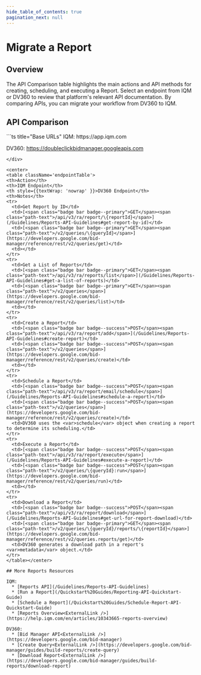 ```yaml
---
hide_table_of_contents: true
pagination_next: null
---
```



# Migrate a Report

## Overview

The API Comparison table highlights the main actions and API methods for creating, scheduling, and executing a Report. Select an endpoint from IQM or DV360 to review that platform's relevant API documentation. By comparing APIs, you can migrate your workflow from DV360 to IQM.

## API Comparison

<div class="smallTable">
```ts title="Base URLs"
  IQM: https://app.iqm.com
  
  DV360: https://doubleclickbidmanager.googleapis.com
```
</div>

<center>
<table className='endpointTable'>
<th>Action</th>
<th>IQM Endpoint</th>
<th style={{textWrap: 'nowrap' }}>DV360 Endpoint</th>
<th>Notes</th>
<tr>
  <td>Get Report by ID</td>
  <td>[<span class="badge bar badge--primary">GET</span><span class="path-text">/api/v3/ra/report/\{reportId}</span>](/Guidelines/Reports-API-Guidelines#get-report-by-id)</td>
  <td>[<span class="badge bar badge--primary">GET</span><span class="path-text">/v2/queries/\{queryId}</span>](https://developers.google.com/bid-manager/reference/rest/v2/queries/get)</td>
  <td></td>
</tr>
<tr>
  <td>Get a List of Reports</td>
  <td>[<span class="badge bar badge--primary">GET</span><span class="path-text">/api/v3/ra/reports/list</span>](/Guidelines/Reports-API-Guidelines#get-a-list-of-reports)</td>
  <td>[<span class="badge bar badge--primary">GET</span><span class="path-text">/v2/queries</span>](https://developers.google.com/bid-manager/reference/rest/v2/queries/list)</td>
  <td></td>
</tr>
<tr>
  <td>Create a Report</td>
  <td>[<span class="badge bar badge--success">POST</span><span class="path-text">/api/v3/ra/report/add</span>](/Guidelines/Reports-API-Guidelines#create-report)</td>
  <td>[<span class="badge bar badge--success">POST</span><span class="path-text">/v2/queries</span>](https://developers.google.com/bid-manager/reference/rest/v2/queries/create)</td>
  <td></td>
</tr>
<tr>
  <td>Schedule a Report</td>
  <td>[<span class="badge bar badge--success">POST</span><span class="path-text">/api/v3/ra/report/email/schedule</span>](/Guidelines/Reports-API-Guidelines#schedule-a-report)</td>
  <td>[<span class="badge bar badge--success">POST</span><span class="path-text">/v2/queries</span>](https://developers.google.com/bid-manager/reference/rest/v2/queries/create)</td>
  <td>DV360 uses the <var>schedule</var> object when creating a report to determine its scheduling.</td>
</tr>
<tr>
  <td>Execute a Report</td>
  <td>[<span class="badge bar badge--success">POST</span><span class="path-text">/api/v3/ra/report/execute</span>](/Guidelines/Reports-API-Guidelines#execute-a-report)</td>
  <td>[<span class="badge bar badge--success">POST</span><span class="path-text">/v2/queries/\{queryId}:run</span>](https://developers.google.com/bid-manager/reference/rest/v2/queries/run)</td>
  <td></td>
</tr>
<tr>
  <td>Download a Report</td>
  <td>[<span class="badge bar badge--success">POST</span><span class="path-text">/api/v3/ra/report/download</span>](/Guidelines/Reports-API-Guidelines#get-url-for-report-download)</td>
  <td>[<span class="badge bar badge--primary">GET</span><span class="path-text">/v2/queries/\{queryId}/reports/\{reportId}</span>](https://developers.google.com/bid-manager/reference/rest/v2/queries.reports/get)</td>
  <td>DV360 generates a download path in a report's <var>metadata</var> object.</td>
</tr>
</table></center>

## More Reports Resources

IQM:
  * [Reports API](/Guidelines/Reports-API-Guidelines)
  * [Run a Report](/Quickstart%20Guides/Reporting-API-Quickstart-Guide)
  * [Schedule a Report](/Quickstart%20Guides/Schedule-Report-API-Quickstart-Guide)
  * [Reports Overview<ExternalLink />](https://help.iqm.com/en/articles/10343665-reports-overview)

DV360: 
  * [Bid Manager API<ExternalLink />](https://developers.google.com/bid-manager)
  * [Create Query<ExternalLink />](https://developers.google.com/bid-manager/guides/build-reports/create-query)
  * [Download Report<ExternalLink />](https://developers.google.com/bid-manager/guides/build-reports/download-report)